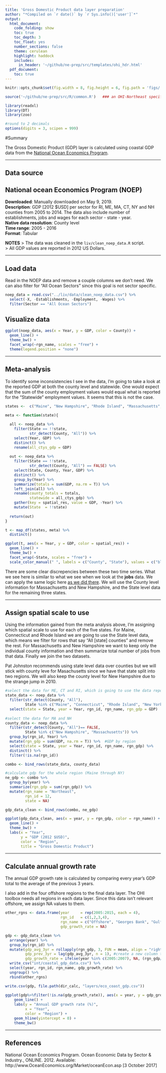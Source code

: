 ```yaml
---
title: 'Gross Domestic Product data layer preparation'
author: "*Compiled on `r date()` by `r Sys.info()['user']`*"
output: 
  html_document:
    code_folding: show
    toc: true
    toc_depth: 3
    toc_float: yes
    number_sections: false
    theme: cerulean
    highlight: haddock
    includes: 
      in_header: '~/github/ne-prep/src/templates/ohi_hdr.html'
  pdf_document:
    toc: true
---
```



``` r
knitr::opts_chunk$set(fig.width = 8, fig.height = 6, fig.path = 'figs/', message = FALSE, warning = FALSE)

source('~/github/ne-prep/src/R/common.R')   ### an OHI-Northeast specific version of common.R

library(readxl)
library(DT)
library(zoo)

#round to 2 decimals
options(digits = 3, scipen = 999)
```

#Summary

The Gross Domestic Product (GDP) layer is calculated using coastal GDP data from the [National Ocean Economics Program](http://www.oceaneconomics.org/).

***

## Data source

## National ocean Economics Program (NOEP)

**Downloaded**: Manually downloaded on May 9, 2019.  
**Description**:  GDP [2012 $USD] per sector for RI, ME, MA, CT, NY and NH counties from 2005 to 2014. The data also include number of establishments, jobs and wages for each sector - state - year.  
**Native data resolution**: County level   
**Time range**: 2005 - 2016  
**Format**:  Tabular  

**NOTES**
> The data was cleaned in the `liv/clean_noep_data.R` script.  
> All GDP values are reported in 2012 US Dollars.

***

## Load data

Read in the NOEP data and remove a couple columns we don't need. We can also filter for "All Ocean Sectors" since this goal is not sector specific.


```r
noep_data = read.csv("../liv/data/clean_noep_data.csv") %>%
  select(-X, -Establishments, -Employment, -Wages) %>%
  filter(Sector == "All Ocean Sectors")
```

## Visualize data

```r
ggplot(noep_data, aes(x = Year, y = GDP, color = County)) +
  geom_line() +
  theme_bw() +
  facet_wrap(~rgn_name, scales = "free") +
  theme(legend.position = "none")
```

---

## Meta-analysis

To identify some inconsistencies I see in the data, I'm going to take a look at the reported GDP at both the county level and statewide. One would expect that the sum of the county employment values would equal what is reported for the "Statewide" employment values. It seems that this is not the case.

```r

states <-  c("Maine", "New Hampshire", "Rhode Island", "Massachusetts", "Connecticut", "New York")

meta <- function(state){
  
  all <- noep_data %>%
    filter(State == !!state,
           str_detect(County, "All")) %>%
    select(Year, GDP) %>%
    distinct() %>%
    rename(all_ctys_gdp = GDP)
  
  out <- noep_data %>%
    filter(State == !!state,
           str_detect(County, "All") == FALSE) %>%
    select(State, County, Year, GDP) %>%
    distinct() %>%
    group_by(Year) %>%
    summarize(totals = sum(GDP, na.rm = T)) %>%
    left_join(all) %>%
    rename(county_totals = totals,
           statewide = all_ctys_gdp) %>%
    gather(key = spatial_res, value = GDP, -Year) %>%
    mutate(State  = !!state)
  
  return(out)
}

t <- map_df(states, meta) %>%
  distinct()

ggplot(t, aes(x = Year, y = GDP, color = spatial_res)) +
  geom_line() +
  theme_bw() +
  facet_wrap(~State, scales = "free") +
  scale_color_manual(" ", labels = c("County", "State"), values = c("blue", "red")) 
```

There are some clear discrepencies between these two time series. What we see here is similar to what we see when we look at the **jobs** data. We can apply the same logic here [as we did there](https://ohi-northeast.github.io/ne-prep/prep/liv/jobs.html). We will use the County level information for Massachusetts and New Hampshire, and the State level data for the remaining three states.



---

## Assign spatial scale to use

Using the information gained from the meta analysis above, I'm assigning which spatial scale to use for each of the five states. For Maine, Connecticut and Rhode Island we are going to use the State level data, which means we filter for rows that say "All [state] counties" and remove the rest. For Massachusetts and New Hampshire we want to keep only the individual county information and then summarize total number of jobs from that data. Finally we join the two datasets. 

Pat Johnston recommends using state level data over counties but we will stick with county leve for Masachusetts since we have that state split into two regions. We will also keep the county level for New Hampshire due to the strange jump in 2010.

```r

#select the data for ME, CT and RI, which is going to use the data reported for "All x counties"
state_data <- noep_data %>%
  filter(str_detect(County, "All"),
         State %in% c("Maine", "Connecticut", "Rhode Island", "New York")) %>%
  select(state = State, year = Year, rgn_id, rgn_name, rgn_gdp = GDP)
  
#select the data for MA and NH
county_data <- noep_data %>%
  filter(str_detect(County, "All")== FALSE,
         State %in% c("New Hampshire", "Massachusetts")) %>%
  group_by(rgn_id, Year) %>%
  mutate(rgn_gdp = sum(GDP, na.rm = T)) %>%  #GDP by region
  select(state = State, year = Year, rgn_id, rgn_name, rgn_gdp) %>%
  distinct() %>%
  filter(!is.na(rgn_id))

combo <- bind_rows(state_data, county_data)

#calculate gdp for the whole region (Maine through NY)
ne_gdp <- combo %>%
  group_by(year) %>%
  summarize(rgn_gdp = sum(rgn_gdp)) %>%
  mutate(rgn_name = "Northeast",
         rgn_id = 12,
         state = NA)

gdp_data_clean <- bind_rows(combo, ne_gdp)

ggplot(gdp_data_clean, aes(x = year, y = rgn_gdp, color = rgn_name)) +
  geom_line() +
  theme_bw() +
  labs(x = "Year",
       y = "GDP (2012 $USD)",
       color = "Region",
       title = "Gross Domestic Product")
```
***

## Calculate annual growth rate

The annual GDP growth rate is calculated by comparing every year's GDP total to the average of the previous 3 years.

I also add in the four offshore regions to the final data layer. The OHI toolbox needs all regions in each data layer. Since this data isn't relevant offshore, we assign NA values to them.
```r

other_rgns <- data.frame(year     = rep(2005:2015, each = 4),
                         rgn_id   = c(1,2,3,4),
                         rgn_name = c("Offshore", "Georges Bank", "Gulf of Maine", "Mid-Atlantic Bight"),
                         gdp_growth_rate = NA)

gdp <- gdp_data_clean %>%
  arrange(year) %>%
  group_by(rgn_id) %>%
  mutate(gdp_avg_3yr = rollapply(rgn_gdp, 3, FUN = mean, align = "right", na.rm = F, partial = T), #calculate the mean for three years
         gdp_prev_3yr = lag(gdp_avg_3yr, n = 1), #create a new column that aligns the avg wages from previous three years with the year with which we're comparing.
         gdp_growth_rate = ifelse(year %in% c(2005:2007), NA, (rgn_gdp/gdp_prev_3yr)-1)) %>% #assign NA to the first three years in the time series because there is not enough data to calculate this rate. 2007 growth rate *should* be compared to average of 2004-2006.
  write_csv("int/coastal_gdp_data.csv") %>%
  select(year, rgn_id, rgn_name, gdp_growth_rate) %>%
  ungroup() %>%
  rbind(other_rgns)

write.csv(gdp, file.path(dir_calc, "layers/eco_coast_gdp.csv"))
  
ggplot(gdp%>%filter(!is.na(gdp_growth_rate)), aes(x = year, y = gdp_growth_rate, color = rgn_name)) +
    geom_line() +
    labs(y = "Annual GDP growth rate (%)",
         x = "Year",
         color = "Region") +
    geom_hline(yintercept = 0) +
    theme_bw()

```


***

## References

National Ocean Economics Program. Ocean Economic Data by Sector & Industry., ONLINE. 2012.
Available: http://www.OceanEconomics.org/Market/oceanEcon.asp [3 October 2017]

